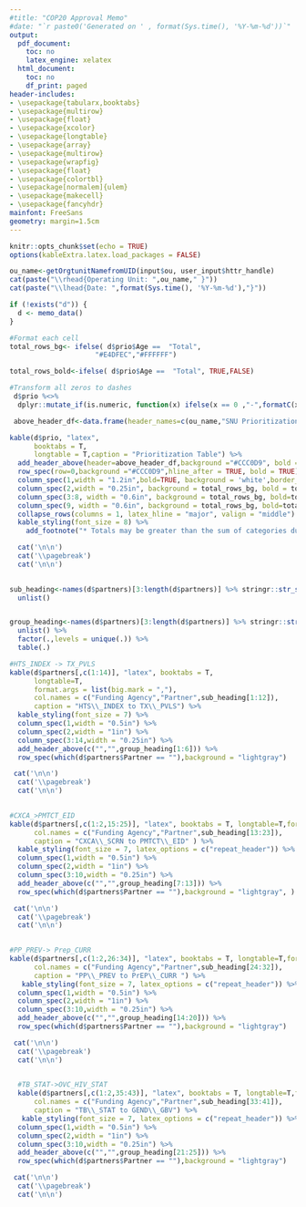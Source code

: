 ```yaml
---
#title: "COP20 Approval Memo"
#date: "`r paste0('Generated on ' , format(Sys.time(), '%Y-%m-%d'))`"
output:
  pdf_document:
    toc: no
    latex_engine: xelatex
  html_document:
    toc: no
    df_print: paged
header-includes:
- \usepackage{tabularx,booktabs}
- \usepackage{multirow}
- \usepackage{float}
- \usepackage{xcolor}
- \usepackage{longtable}
- \usepackage{array}
- \usepackage{multirow}
- \usepackage{wrapfig}
- \usepackage{float}
- \usepackage{colortbl}
- \usepackage[normalem]{ulem}
- \usepackage{makecell}
- \usepackage{fancyhdr}
mainfont: FreeSans
geometry: margin=1.5cm
---
```


```r
knitr::opts_chunk$set(echo = TRUE)
options(kableExtra.latex.load_packages = FALSE)
```

\addtolength{\headheight}{0.1cm}
\pagestyle{fancyplain}
```r
ou_name<-getOrgtunitNamefromUID(input$ou, user_input$httr_handle)
cat(paste("\\rhead{Operating Unit: ",ou_name," }"))
cat(paste("\\lhead{Date: ",format(Sys.time(), '%Y-%m-%d'),"}"))
```
\renewcommand{\headrulewidth}{0pt}
\setlength\aboverulesep{0pt}
\setlength\belowrulesep{0pt}

```r
if (!exists("d")) {
  d <- memo_data()
}

#Format each cell
total_rows_bg<- ifelse( d$prio$Age ==  "Total",
                     "#E4DFEC","#FFFFFF")

total_rows_bold<-ifelse( d$prio$Age ==  "Total", TRUE,FALSE)

#Transform all zeros to dashes
 d$prio %<>% 
  dplyr::mutate_if(is.numeric, function(x) ifelse(x == 0 ,"-",formatC(x, format="f", big.mark=",",digits = 0))) 

 above_header_df<-data.frame(header_names=c(ou_name,"SNU Prioritizations"),colspan=c(2,7),stringsAsFactors = FALSE)

kable(d$prio, "latex", 
      booktabs = T,
      longtable = T,caption = "Prioritization Table") %>%
  add_header_above(header=above_header_df,background ="#CCC0D9", bold = TRUE ) %>%
  row_spec(row=0,background ="#CCC0D9",hline_after = TRUE, bold = TRUE) %>% 
  column_spec(1,width = "1.2in",bold=TRUE, background = 'white',border_left = TRUE,border_right = TRUE) %>%
  column_spec(2,width = "0.25in", background = total_rows_bg, bold = total_rows_bold, border_right = TRUE) %>% 
  column_spec(3:8, width = "0.6in", background = total_rows_bg, bold=total_rows_bold) %>% 
  column_spec(9, width = "0.6in", background = total_rows_bg, bold=total_rows_bold, border_left = TRUE, border_right = TRUE) %>% 
  collapse_rows(columns = 1, latex_hline = "major", valign = "middle") %>% 
  kable_styling(font_size = 8) %>% 
    add_footnote("* Totals may be greater than the sum of categories due to activities outside of the SNU prioritization areas outlined above", notation = "number")

  cat('\n\n')
  cat('\\pagebreak')
  cat('\n\n')
  
```



```r



sub_heading<-names(d$partners)[3:length(d$partners)] %>% stringr::str_split(.," ") %>% purrr::map(purrr::pluck(2)) %>%
  unlist()


group_heading<-names(d$partners)[3:length(d$partners)] %>% stringr::str_split(.," ") %>% purrr::map(purrr::pluck(1)) %>% 
  unlist() %>% 
  factor(.,levels = unique(.)) %>%
  table(.)


```


```r
#HTS_INDEX -> TX_PVLS
kable(d$partners[,c(1:14)], "latex", booktabs = T, 
      longtable=T,
      format.args = list(big.mark = ","),
      col.names = c("Funding Agency","Partner",sub_heading[1:12]), 
      caption = "HTS\\_INDEX to TX\\_PVLS") %>%
  kable_styling(font_size = 7) %>% 
  column_spec(1,width = "0.5in") %>% 
  column_spec(2,width = "1in") %>% 
  column_spec(3:14,width = "0.25in") %>% 
  add_header_above(c("","",group_heading[1:6])) %>% 
  row_spec(which(d$partners$Partner == ""),background = "lightgray")

 cat('\n\n')
  cat('\\pagebreak')
  cat('\n\n')
  
```


```r
#CXCA_>PMTCT_EID
kable(d$partners[,c(1:2,15:25)], "latex", booktabs = T, longtable=T,format.args = list(big.mark = ","),
      col.names = c("Funding Agency","Partner",sub_heading[13:23]),
      caption = "CXCA\\_SCRN to PMTCT\\_EID" ) %>%
  kable_styling(font_size = 7, latex_options = c("repeat_header")) %>% 
  column_spec(1,width = "0.5in") %>% 
  column_spec(2,width = "1in") %>% 
  column_spec(3:10,width = "0.25in") %>% 
  add_header_above(c("","",group_heading[7:13])) %>% 
  row_spec(which(d$partners$Partner == ""),background = "lightgray", )

 cat('\n\n')
  cat('\\pagebreak')
  cat('\n\n')
  
```


```r
#PP_PREV-> Prep_CURR
kable(d$partners[,c(1:2,26:34)], "latex", booktabs = T, longtable=T,format.args = list(big.mark = ","),
      col.names = c("Funding Agency","Partner",sub_heading[24:32]),
      caption = "PP\\_PREV to PrEP\\_CURR ") %>%
   kable_styling(font_size = 7, latex_options = c("repeat_header")) %>% 
  column_spec(1,width = "0.5in") %>%
  column_spec(2,width = "1in") %>% 
  column_spec(3:10,width = "0.25in") %>% 
  add_header_above(c("","",group_heading[14:20])) %>% 
  row_spec(which(d$partners$Partner == ""),background = "lightgray")

 cat('\n\n')
  cat('\\pagebreak')
  cat('\n\n')
  
```
  
  
```r

  #TB_STAT->OVC_HIV_STAT
  kable(d$partners[,c(1:2,35:43)], "latex", booktabs = T, longtable=T,format.args = list(big.mark = ","),
      col.names = c("Funding Agency","Partner",sub_heading[33:41]),
      caption = "TB\\_STAT to GEND\\_GBV") %>%
   kable_styling(font_size = 7, latex_options = c("repeat_header")) %>% 
  column_spec(1,width = "0.5in") %>%
  column_spec(2,width = "1in") %>% 
  column_spec(3:10,width = "0.25in") %>% 
  add_header_above(c("","",group_heading[21:25])) %>% 
  row_spec(which(d$partners$Partner == ""),background = "lightgray")

 cat('\n\n')
  cat('\\pagebreak')
  cat('\n\n')
  
  
```



